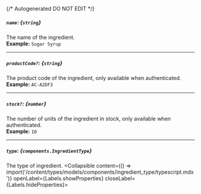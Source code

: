 {/* Autogenerated DO NOT EDIT  */}

##### `name`: *{`string`}*
The name of the ingredient.
<br/>
**Example:** `Sugar Syrup`

---
##### `productCode?`: *{`string`}*
The product code of the ingredient, only available when authenticated.
<br/>
**Example:** `AC-A2DF3`

---
##### `stock?`: *{`number`}*
The number of units of the ingredient in stock, only available when authenticated.
<br/>
**Example:** `10`

---
##### `type`: *{`components.IngredientType`}*
The type of ingredient.
<Collapsible content={() => import('/content/types/models/components/ingredient_type/typescript.mdx')} openLabel={Labels.showProperties} closeLabel={Labels.hideProperties}>
</Collapsible>


